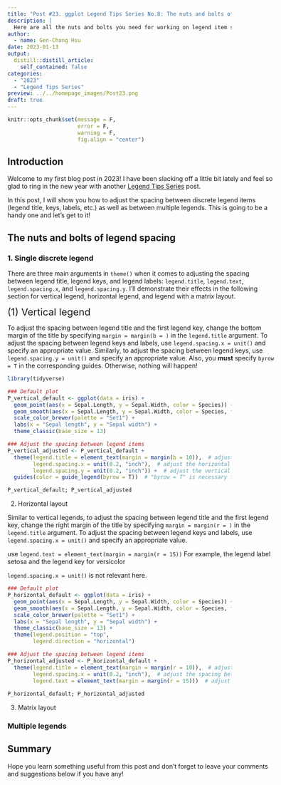 ```yaml
---
title: "Post #23. ggplot Legend Tips Series No.8: The nuts and bolts of legend item spacing"
description: |
  Here are all the nuts and bolts you need for working on legend item spacing!
author:
  - name: Gen-Chang Hsu
date: 2023-01-13
output:
  distill::distill_article:
    self_contained: false
categories:
  - "2023"
  - "Legend Tips Series"
preview: ../../homepage_images/Post23.png
draft: true
---
```


<!-- Webpage style -->

<style>
d-article a {
    color: #2780e3 !important;
      border-bottom: none !important;
}

d-article a:hover {
  color: #2780e3 !important;
    border-bottom: 2px solid !important;
}

d-byline {
  margin-left: -10% !important;
}

d-title {
  margin-left: -10%;
}

d-title h1{
  font-size: 45px;
  width: 130%;
}

d-article {
  margin-left: -10%;
}

p {
  width: 120%;
}

d-article h2 {
  width: 120%;
}

d-article h3 {
  width: 120%;
  font-size: 28px;
}

div.article-footer{
  width: 120%;
}

d-article div.sourceCode { 
  width: 120% !important;
}

d-article pre { 
  width: 120% !important;
}

div.l-body {
  width: 120% !important;
}

d-article table thead tr {
  height: 60px !important;
  width: 210px !important;
}

d-article table thead th {
  height: 60px !important;
  font-size: 22px !important;
  width: 210px !important;
}

d-article table tbody tr td {
  font-size: 21px !important;
  height: 60px !important;
  text-align: center !important;
  width: 210px !important;
}

div.l-body img {
    margin-right: 20% !important;
}

</style>


```r
knitr::opts_chunk$set(message = F, 
                      error = F, 
                      warning = F,
                      fig.align = "center")

```

<!-- Start of the article -->

## Introduction

Welcome to my first blog post in 2023! I have been slacking off a little bit lately and feel so glad to ring in the new year with another [Legend Tips Series](https://genchanghsu.github.io/ggGallery/#category:Legend_Tips_Series) post.

In this post, I will show you how to adjust the spacing between discrete legend items (legend title, keys, labels, etc.) as well as between multiple legends. This is going to be a handy one and let's get to it!

## The nuts and bolts of legend spacing

### 1. Single discrete legend

There are three main arguments in `theme()` when it comes to adjusting the spacing between legend title, legend keys, and legend labels: `legend.title`, `legend.text`, `legend.spacing.x`, and `legend.spacing.y`. I'll demonstrate their effects in the following section for vertical legend, horizontal legend, and legend with a matrix layout.

<span style="display: block; margin-top: 0px; margin-left: 0px; font-size: 22px">  (1) Vertical legend</span>

To adjust the spacing between legend title and the first legend key, change the bottom margin of the title by specifying `margin = margin(b = )` in the `legend.title` argument. To adjust the spacing between legend keys and labels, use `legend.spacing.x = unit()` and specify an appropriate value. Similarly, to adjust the spacing between legend keys, use `legend.spacing.y = unit()` and specify an appropriate value. Also, you **must** specify `byrow = T` in the corresponding guides. Otherwise, nothing will happen!

```r
library(tidyverse)

### Default plot
P_vertical_default <- ggplot(data = iris) + 
  geom_point(aes(x = Sepal.Length, y = Sepal.Width, color = Species)) + 
  geom_smooth(aes(x = Sepal.Length, y = Sepal.Width, color = Species, fill = after_scale(color)), method = "lm", se = T) + 
  scale_color_brewer(palette = "Set1") +
  labs(x = "Sepal length", y = "Sepal width") + 
  theme_classic(base_size = 13)

### Adjust the spacing between legend items
P_vertical_adjusted <- P_vertical_default + 
  theme(legend.title = element_text(margin = margin(b = 10)),  # adjust the spacing between the legend title and the first legend key 
        legend.spacing.x = unit(0.2, "inch"),  # adjust the horizontal spacing between legend keys and labels
        legend.spacing.y = unit(0.2, "inch")) +  # adjust the vertical spacing between legend keys
  guides(color = guide_legend(byrow = T))  # "byrow = T" is necessary for "legend.spacing.y" to work for vertical legends  

P_vertical_default; P_vertical_adjusted

````

(2) Horizontal layout

Similar to vertical legends, to adjust the spacing between legend title and the first legend key, change the right margin of the title by specifying `margin = margin(r = )` in the `legend.title` argument. To adjust the spacing between legend keys and labels, use `legend.spacing.x = unit()` and specify an appropriate value. 

use `legend.text = element_text(margin = margin(r = 15))`
For example, the legend label setosa and the legend key for versicolor

`legend.spacing.x = unit()` is not relevant here.

```r
### Default plot
P_horizontal_default <- ggplot(data = iris) + 
  geom_point(aes(x = Sepal.Length, y = Sepal.Width, color = Species)) + 
  geom_smooth(aes(x = Sepal.Length, y = Sepal.Width, color = Species, fill = after_scale(color)), method = "lm", se = T) + 
  scale_color_brewer(palette = "Set1") +
  labs(x = "Sepal length", y = "Sepal width") + 
  theme_classic(base_size = 13) + 
  theme(legend.position = "top",
        legend.direction = "horizontal")

### Adjust the spacing between legend items
P_horizontal_adjusted <- P_horizontal_default + 
  theme(legend.title = element_text(margin = margin(r = 10)),  # adjust the spacing between legend title and the first legend key
        legend.spacing.x = unit(0.2, "inch"),  # adjust the spacing between legend keys and labels
        legend.text = element_text(margin = margin(r = 15)))  # adjust the spacing between adjacent legend items
        
P_horizontal_default; P_horizontal_adjusted

````

(3) Matrix layout


### Multiple legends



## Summary

Hope you learn something useful from this post and don't forget to leave your comments and suggestions below if you have any!

















